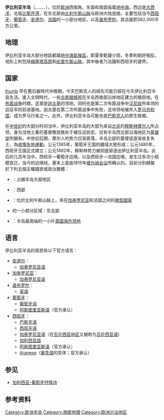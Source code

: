 {{NoteTA
|T=zh-hans:伊比利亚半岛;zh-hk:伊比利亞半島;zh-tw:伊比利半島;
|1=zh-hans:伊比利亚;zh-hk:伊比利亞;zh-tw:伊比利;
}}
{{Otheruses|subject=伊比利亚半岛|other=古希腊和古罗马时代所指的[[伊比利亚_(消歧義)|伊比利亚]]|高加索伊比利亞王國}}
{{Geobox|半島
|name=伊比利半島
|other_name={{lang-es|la Península Ibérica}}<br />{{lang-fr|la Péninsule Ibérique}}<br />{{lang-ca|la Península Ibèrica}}<br />{{lang-oc|la Peninsula Iberica}}<br />{{lang-pt|Perinés}}<br />{{lang-eu|Iberiar penintsula}}
|image=Iberian peninsula.jpg
|image_caption=伊比利半島
|country = {{ESP}}（絕大部分，除非洲部分以及群島）
|country1 = {{PRT}}（絕大部分，除大西洋上的[[亞速群島|亞速群島]]以及[[馬德拉群島|馬德拉群島]]）
|country2 = {{AND}}（全境）
|country3 = {{FRA}}（領土最南端一部分）
|country4 = {{UK}}（僅[[直布羅陀|直布羅陀]]）
|orogeny= 
|borders=
|area_km2 = 596,740
|座標 = {{Coord|40|30|N|4|00|W|scale:10000000|display=inline,title}}
|highest=[[阿內托峰|阿內托峰]]
|map=Iberia (orthographic projection).svg | map_caption=伊比利半島的位置
}}
'''伊比利亚半岛'''（{{Lang-es|la Península Ibérica}}、{{Lang-pt|a Península Ibérica}}、{{Lang-ca|la Península Ibèrica}}、{{Lang-gl|a Península Ibérica}}、{{Lang-eu|Iberiar penintsula}}、{{Lang-en|the Iberian Peninsula}}），位於[[欧洲|欧洲]]西南角，东面和南面临着[[地中海|地中海]]，西边是[[大西洋|大西洋]]，北临[[比斯开湾|比斯开湾]]{{参|1={{Cite book|title=《简明世界地图册》|publisher=中国地图出版社|date=2000年1月1日|location=中国北京|isbn=9787503120312|language=zh-cn}}}}，在东北部由[[比利牛斯山脉|比利牛斯山脉]]与欧洲大陆连接。主要包括当今[[西班牙|西班牙]]、[[葡萄牙|葡萄牙]]、[[安道尔|安道尔]]、[[法国|法国]]的一小部分地区、以及[[直布罗陀|直布罗陀]]。其总面积582,000平方公里。

== 地理 ==
伊比利亚半岛大部分地區都屬[[地中海式氣候|地中海氣候區]]，即夏季乾燥少雨，冬季則剛好相反。地形上則包括[[梅塞塔高原|梅塞塔高原]]和[[庇里牛斯山脉|庇里牛斯山脉]]，其中後者乃法國和西班牙的邊界。

== 国家 ==
[[文件:Iberian_Peninsula_antique_map.jpg|thumb]]
早在舊石器時代中晚期，今天巴斯克人的祖先可能已經在今天伊比利亞半島生活。進入文明時代，一些[[古希腊|古希腊]][[城邦|城邦]]在半岛西南部沿岸地区建立的殖民地。在[[布匿战争|布匿战争]]时期，这里是[[迦太基|迦太基]]的领地，同时也是第二次布匿战争中[[汉尼拔|汉尼拔]]所率领的远征军的前进基地。迦太基在第二次布匿战争中失败，这块领地被并入[[罗马共和国|罗马共和国]]，成为罗马行省之一。此外，伊比利亚半岛可能也是[[巴斯克人|巴斯克人]]的原生故鄉。

在[[中世纪|中世纪]]的大部分时间当中，伊比利亚半岛的大部为来自[[北非|北非]]的[[穆斯林|穆斯林]][[摩尔人|摩尔人]]所占领，身为当地土著的基督教民族处于被压迫状态，仅有半岛西北部沿海地区为[[基督徒|基督徒]]所据有。中世纪后期，摩尔人的势力日渐衰落，半岛北部的基督徒逐渐收复失土，為[[收復失地運動|收復失地運動]]。公元1385年，葡萄牙王国的疆域大致形成；公元1480年，西班牙王国正式建立；公元1492年，穆斯林势力被彻底驱逐出伊比利亚半岛。此后的几百年当中，西班牙—葡萄牙边境，以及西班牙—法国边境，发生过多次小规模变迁，当今的边境线，基本上是由1815年[[维也纳会议|维也纳会议]]所确认的。目前分別隸屬於下列五個主權國家或政治實體：
 
* {{flag|西班牙}}：占据半岛大部地区
* {{flag|葡萄牙}}：西部
* {{flag|安道尔}}：位於比利牛斯山脉上，夹在[[加泰罗尼亚|加泰罗尼亚]]和法国之间的[[微型國家|微型國家]]
* {{flag|法国}}的一小部分区域：东北部
* {{flag|直布罗陀}}：半岛最南端的一小片[[英国海外领地|英国海外领地]]

== 语言 ==
伊比利亚半岛的居民有以下官方语言：

* [[安道尔|安道尔]]：
** [[加泰罗尼亚语|加泰罗尼亚语]]
* [[加泰罗尼亚|加泰罗尼亚]]：
** [[加泰罗尼亚语|加泰罗尼亚语]]
* [[直布罗陀|直布罗陀]]：
** [[英语|英语]]
* [[葡萄牙|葡萄牙]]：
** [[葡萄牙语|葡萄牙语]]
** [[阿斯图里亚斯语|阿斯图里亚斯语]]（官方承认）
* [[西班牙|西班牙]]：
** [[巴斯克语|巴斯克语]]
** [[西班牙语|西班牙语]] 
** [[加泰罗尼亚语|加泰罗尼亚语]]（在[[巴伦西亚自治区|瓦伦西亚地区]]又被称为[[巴伦西亚语|瓦伦西亚语]]）
** [[加利西亞語|加利西亚語]]
** [[阿斯图里亚斯语|阿斯图里亚斯语]]（官方承认）
** [[Aranese|Aranese]]（[[奥克语|奥克语]]的变体；官方承认）
== 参见 ==
*[[加利西亚-葡萄牙抒情诗|加利西亚-葡萄牙抒情诗]]

== 参考资料 ==
{{RefFoot}}

{{commonscat}}
{{wikivoyage}}
{{coord|display=title}}
{{Authority control}}
{{DEFAULTSORT:iberian}}
[[Category:欧洲半岛|Category:欧洲半岛]]
[[Category:南歐地理|Category:南歐地理]]
[[Category:欧洲分治地区|Category:欧洲分治地区]]